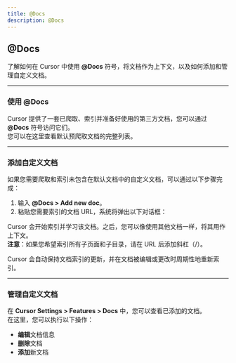 ```yaml
---
title: @Docs
description: @Docs
---
```


## @Docs

了解如何在 Cursor 中使用 **@Docs** 符号，将文档作为上下文，以及如何添加和管理自定义文档。

---

### **使用 @Docs**

Cursor 提供了一套已爬取、索引并准备好使用的第三方文档，您可以通过 **@Docs** 符号访问它们。  
您可以在这里查看默认预爬取文档的完整列表。

---

### **添加自定义文档**

如果您需要爬取和索引未包含在默认文档中的自定义文档，可以通过以下步骤完成：  
1. 输入 **@Docs > Add new doc**。  
2. 粘贴您需要索引的文档 URL，系统将弹出以下对话框：  

Cursor 会开始索引并学习该文档。之后，您可以像使用其他文档一样，将其用作上下文。  
**注意**：如果您希望索引所有子页面和子目录，请在 URL 后添加斜杠（/）。

Cursor 会自动保持文档索引的更新，并在文档被编辑或更改时周期性地重新索引。

---

### **管理自定义文档**

在 **Cursor Settings > Features > Docs** 中，您可以查看已添加的文档。  
在这里，您可以执行以下操作：  
- **编辑**文档信息  
- **删除**文档  
- **添加**新文档